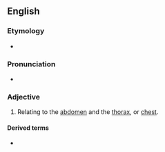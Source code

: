 ==English==

===Etymology===
* {{affix|en|abdomino-|thoracic|t1=abdomen|t2=chest}}

===Pronunciation===
* {{a|US}} {{IPA|en|/æbˌdɑm.ɪ.noʊ.θɔɹˈæs.ɪk/|/æbˌdɑm.ɪ.noʊ.θəˈɹæs.ɪk/}}

===Adjective===
{{en-adj|-}}

# Relating to the [[abdomen]] and the [[thorax]], or [[chest]].

====Derived terms====
* {{l|en|abdominothoracic arch}}
